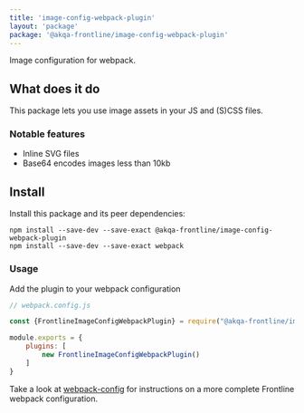 ```yaml
---
title: 'image-config-webpack-plugin'
layout: 'package'
package: '@akqa-frontline/image-config-webpack-plugin'
---
```


Image configuration for webpack.

## What does it do
This package lets you use image assets in your JS and (S)CSS files.

### Notable features
- Inline SVG files
- Base64 encodes images less than 10kb

## Install
Install this package and its peer dependencies:
```
npm install --save-dev --save-exact @akqa-frontline/image-config-webpack-plugin
npm install --save-dev --save-exact webpack
```

### Usage
Add the plugin to your webpack configuration
```javascript
// webpack.config.js

const {FrontlineImageConfigWebpackPlugin} = require("@akqa-frontline/image-config-webpack-plugin")

module.exports = {
    plugins: [
        new FrontlineImageConfigWebpackPlugin()
    ]
}
```

Take a look at [webpack-config](/getting-started/configuration/webpack-config) for instructions on a more complete Frontline webpack configuration.

